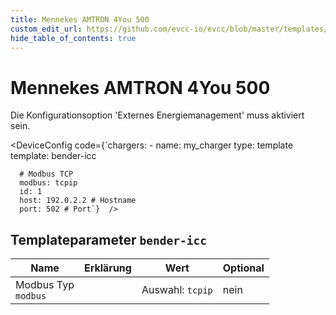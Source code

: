 ```yaml
---
title: Mennekes AMTRON 4You 500
custom_edit_url: https://github.com/evcc-io/evcc/blob/master/templates/definition/charger/bender-icc.yaml
hide_table_of_contents: true
---
```



# Mennekes AMTRON 4You 500

<div className="device-detail-container">
  <div className="device-detail-content">
    <DeviceFeatures features="rfid,mA,1p3p,sponsorship" />

Die Konfigurationsoption 'Externes Energiemanagement' muss aktiviert sein.


<DeviceConfig code={`chargers:
    - name: my_charger
      type: template
      template: bender-icc
      
      # Modbus TCP
      modbus: tcpip
      id: 1
      host: 192.0.2.2 # Hostname
      port: 502 # Port`}  />
  </div>
  <div className="device-detail-icon">
    <evcc-icon
      type="charger"
      name="mennekes-amtron-4you-500"
      size="400px"
      alt="Mennekes AMTRON 4You 500"
      className="device-detail-icon-img"
    ></evcc-icon>
  </div>
</div>

## Templateparameter `bender-icc`

| Name | Erklärung | Wert | Optional |
|-----------|-----------|------|----------|
| Modbus Typ<br/>`modbus` |  | Auswahl: `tcpip` | nein |

<SponsorshipRequired />

